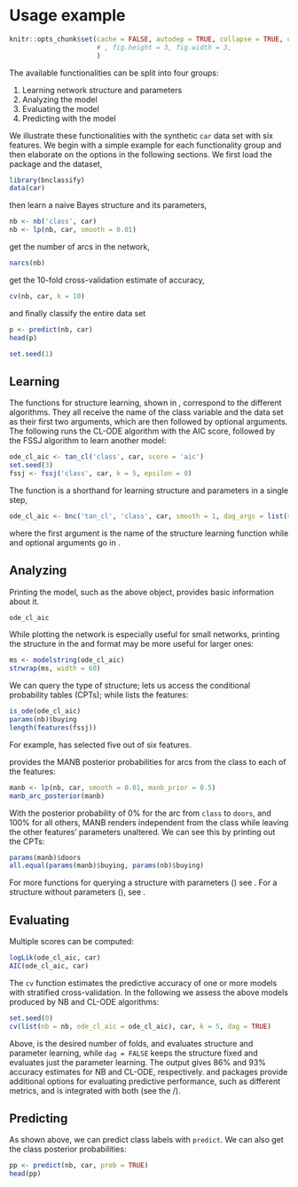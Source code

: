 # Usage example 
\label{sec:usage}

```r
knitr::opts_chunk$set(cache = FALSE, autodep = TRUE, collapse = TRUE, comment = "", highlight = FALSE
                      # , fig.height = 3, fig.width = 3, 
                      )
```
The available functionalities can be split into four groups:

1. Learning network structure and parameters
1. Analyzing the model 
1. Evaluating the model 
1. Predicting with the model 

\noindent We illustrate these functionalities with the synthetic `car` data set with six features. We begin with a simple example for each functionality group and then elaborate on the options in the following sections. We first load the package and the dataset,
 
```r
library(bnclassify)
data(car)
``` 

\noindent then learn a naive Bayes structure and its parameters,
```r
nb <- nb('class', car) 
nb <- lp(nb, car, smooth = 0.01) 
``` 

\noindent get the number of arcs in the network,
```r
narcs(nb)
``` 

\noindent get the 10-fold cross-validation estimate of accuracy,
```r
cv(nb, car, k = 10) 
``` 

\noindent and finally classify the entire data set
```r
p <- predict(nb, car)
head(p) 
``` 


```r
set.seed(1)
```

## Learning 
The functions for structure learning, shown in \rtbl{algorithms}, correspond to the different algorithms. They all receive the name of the class variable and the data set as their first two arguments, which are then followed by optional arguments. The following runs the CL-ODE algorithm with the AIC score, followed by the FSSJ algorithm to learn another model:
```r
ode_cl_aic <- tan_cl('class', car, score = 'aic')  
set.seed(3)
fssj <- fssj('class', car, k = 5, epsilon = 0)
```        

The \code{bnc} function is a shorthand for learning structure and parameters in a single step, 
```r
ode_cl_aic <- bnc('tan_cl', 'class', car, smooth = 1, dag_args = list(score = 'aic'))
```
\noindent where the first argument is the name of the structure learning function while and optional arguments go in \code{dag\_args}.  

## Analyzing   
Printing the model, such as the above \code{ode\_cl\_aic} object, provides basic information about it.
```r
ode_cl_aic
```    
While plotting the network is especially useful for small networks, printing the structure in the \CRANpkg{deal} \citep{deal1237} and \pkg{bnlearn} format may be more useful for larger ones:
<!-- 
r , fig.width = 4, fig.height = 4}
plot(ode_cl_aic)
--> 

```r
ms <- modelstring(ode_cl_aic)
strwrap(ms, width = 60)
``` 

We can query the type of structure; \code{params} lets us access the conditional probability tables (CPTs); while \code{features} lists the features:   
```r
is_ode(ode_cl_aic)
params(nb)$buying
length(features(fssj))
``` 
For example, \code{fssj} has selected five out of six features.  

\code{manb\_arc\_posterior} provides the MANB posterior probabilities for arcs from the class to each of the features: 
```r
manb <- lp(nb, car, smooth = 0.01, manb_prior = 0.5)
manb_arc_posterior(manb)
```

With the posterior probability of 0% for the arc from `class` to `doors`, and 100\% for all others, MANB renders \code{doors} independent from the class while leaving the other features' parameters unaltered. We can see this by printing out the CPTs:
```r
params(manb)$doors 
all.equal(params(manb)$buying, params(nb)$buying)
```   
For more functions for querying a structure with parameters (\code{bnc\_bn}) see \code{?inspect\_bnc\_bn}. For a structure without parameters (\code{bnc\_dag}), see \code{?inspect\_bnc\_dag}. 

## Evaluating
  
Multiple scores can be computed: 
```r
logLik(ode_cl_aic, car)
AIC(ode_cl_aic, car)
```   
<!-- cLogLik -->

The `cv` function estimates the predictive accuracy of one or more models with stratified cross-validation. In the following we assess the above models produced by NB and CL-ODE algorithms:     
```r
set.seed(0)
cv(list(nb = nb, ode_cl_aic = ode_cl_aic), car, k = 5, dag = TRUE)
```
\noindent Above, \code{k} is the desired number of folds, and \code{dag = TRUE} evaluates structure and parameter learning, while `dag = FALSE` keeps the structure fixed and evaluates just the parameter learning. The output gives 86\% and 93\% accuracy estimates for NB and CL-ODE, respectively. \CRANpkg{mlr} and \CRANpkg{caret} packages provide additional options for evaluating predictive performance, such as different metrics, and \pkg{bnclassify} is integrated with both (see the \invin/).  

## Predicting 
As shown above, we can predict class labels with `predict`. We can also get the class posterior probabilities:    
```r
pp <- predict(nb, car, prob = TRUE)
head(pp)
``` 
